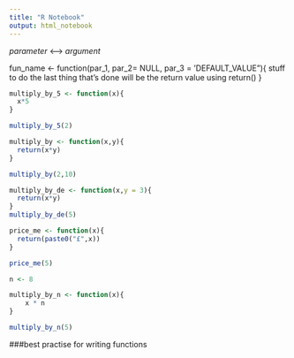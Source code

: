 ```yaml
---
title: "R Notebook"
output: html_notebook
---
```

_parameter_ <----> _argument_ 


fun_name <- function(par_1, par_2= NULL, par_3 = 'DEFAULT_VALUE"){
stuff to do 
the last thing that's done will be the return value
using return()
}
```r
multiply_by_5 <- function(x){
  x*5
}

multiply_by_5(2)
```
```r
multiply_by <- function(x,y){
  return(x*y)
}

multiply_by(2,10)
```

```r
multiply_by_de <- function(x,y = 3){
  return(x*y)
}
multiply_by_de(5)
```


```r
price_me <- function(x){
  return(paste0("£",x))
}

price_me(5)
```
```r
n <- 8

multiply_by_n <- function(x){
    x * n
}

multiply_by_n(5)
```

###best practise for writing functions 


